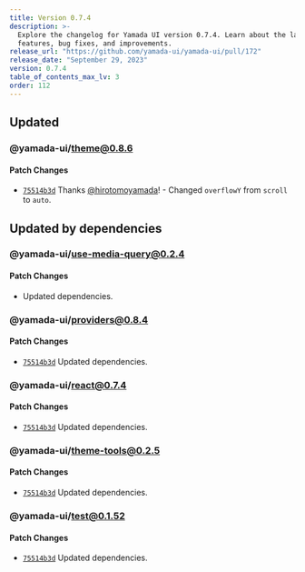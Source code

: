 ```yaml
---
title: Version 0.7.4
description: >-
  Explore the changelog for Yamada UI version 0.7.4. Learn about the latest
  features, bug fixes, and improvements.
release_url: "https://github.com/yamada-ui/yamada-ui/pull/172"
release_date: "September 29, 2023"
version: 0.7.4
table_of_contents_max_lv: 3
order: 112
---
```


## Updated

### @yamada-ui/theme@0.8.6

#### Patch Changes

- [`75514b3d`](https://github.com/hirotomoyamada/yamada-ui/commit/75514b3de733c88f7800d28f47a757b484c62452) Thanks [@hirotomoyamada](https://github.com/hirotomoyamada)! - Changed `overflowY` from `scroll` to `auto`.

## Updated by dependencies

### @yamada-ui/use-media-query@0.2.4

#### Patch Changes

- Updated dependencies.

### @yamada-ui/providers@0.8.4

#### Patch Changes

- [`75514b3d`](https://github.com/hirotomoyamada/yamada-ui/commit/75514b3de733c88f7800d28f47a757b484c62452) Updated dependencies.

### @yamada-ui/react@0.7.4

#### Patch Changes

- [`75514b3d`](https://github.com/hirotomoyamada/yamada-ui/commit/75514b3de733c88f7800d28f47a757b484c62452) Updated dependencies.

### @yamada-ui/theme-tools@0.2.5

#### Patch Changes

- [`75514b3d`](https://github.com/hirotomoyamada/yamada-ui/commit/75514b3de733c88f7800d28f47a757b484c62452) Updated dependencies.

### @yamada-ui/test@0.1.52

#### Patch Changes

- [`75514b3d`](https://github.com/hirotomoyamada/yamada-ui/commit/75514b3de733c88f7800d28f47a757b484c62452) Updated dependencies.

